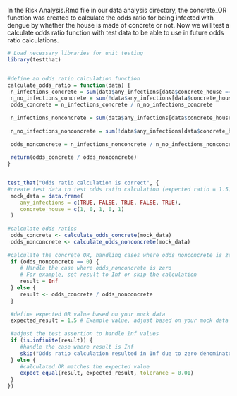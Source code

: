In the Risk Analysis.Rmd file in our data analysis directory, the concrete_OR function was created to calculate the odds ratio for being infected with dengue by whether the house is made of concrete or not. Now we will test a calculate odds ratio function with test data to be able to use in future odds ratio calculations.

```r
# Load necessary libraries for unit testing
library(testthat)


#define an odds ratio calculation function
calculate_odds_ratio = function(data) {
 n_infections_concrete = sum(data$any_infections[data$concrete_house == 1])
 n_no_infections_concrete = sum(!data$any_infections[data$concrete_house == 1])
 odds_concrete = n_infections_concrete / n_no_infections_concrete
  
 n_infections_nonconcrete = sum(data$any_infections[data$concrete_house == 0])
 
 n_no_infections_nonconcrete = sum(!data$any_infections[data$concrete_house == 0])
 
 odds_nonconcrete = n_infections_nonconcrete / n_no_infections_nonconcrete
  
 return(odds_concrete / odds_nonconcrete)
}



```

```r
test_that("Odds ratio calculation is correct", {
#create test data to test odds ratio calculation (expected ratio = 1.5)
 mock_data = data.frame(
    any_infections = c(TRUE, FALSE, TRUE, FALSE, TRUE),
    concrete_house = c(1, 0, 1, 0, 1)
 )
  
#calculate odds ratios
 odds_concrete <- calculate_odds_concrete(mock_data)
 odds_nonconcrete <- calculate_odds_nonconcrete(mock_data)
  
#calculate the concrete OR, handling cases where odds_nonconcrete is zero
 if (odds_nonconcrete == 0) {
    # Handle the case where odds_nonconcrete is zero
    # For example, set result to Inf or skip the calculation
    result = Inf
 } else {
    result <- odds_concrete / odds_nonconcrete
 }
  
 #define expected OR value based on your mock data
 expected_result = 1.5 # Example value, adjust based on your mock data
  
 #adjust the test assertion to handle Inf values
 if (is.infinite(result)) {
    #handle the case where result is Inf
    skip("Odds ratio calculation resulted in Inf due to zero denominator.")
 } else {
    #calculated OR matches the expected value
    expect_equal(result, expected_result, tolerance = 0.01)
 }
})
```
